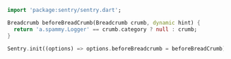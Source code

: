 ```dart
  import 'package:sentry/sentry.dart';

  Breadcrumb beforeBreadCrumb(Breadcrumb crumb, dynamic hint) {
    return 'a.spammy.Logger' == crumb.category ? null : crumb;
  }

  Sentry.init((options) => options.beforeBreadcrumb = beforeBreadCrumb);
```
